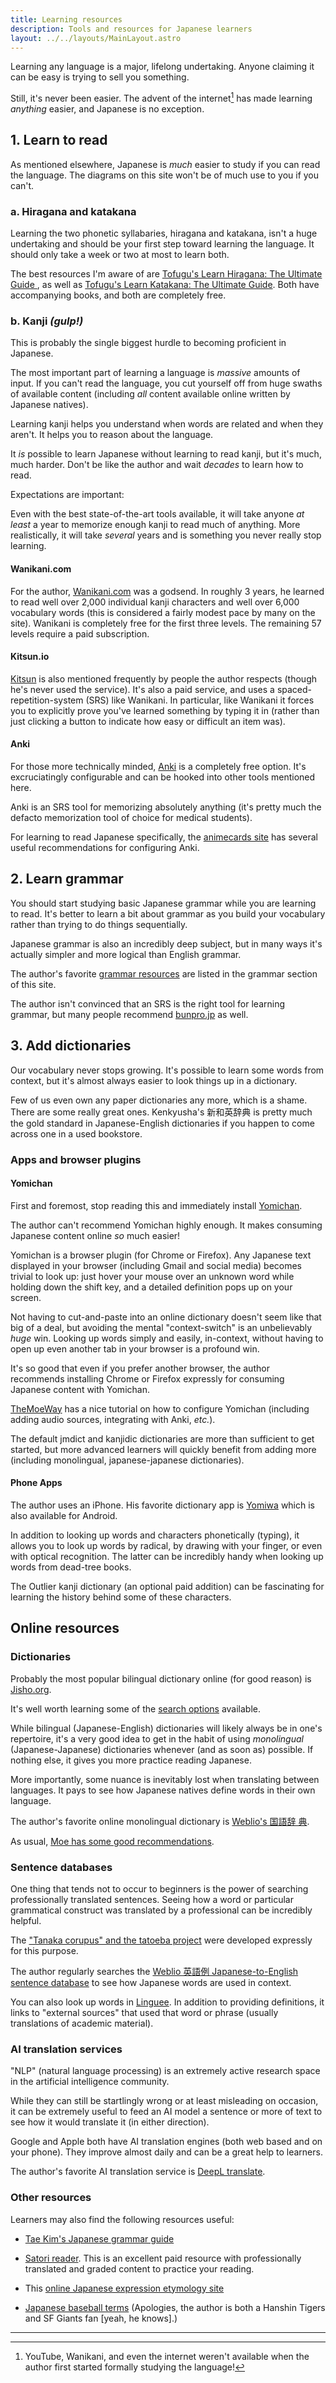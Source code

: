 ```yaml
---
title: Learning resources
description: Tools and resources for Japanese learners
layout: ../../layouts/MainLayout.astro
---
```


Learning any language is a major, lifelong undertaking. Anyone claiming it can
be easy is trying to sell you something.

Still, it's never been easier. The advent of the internet[^1] has made learning
_anything_ easier, and Japanese is no exception.

[^1]:
    YouTube, Wanikani, and even the internet weren't available when the author
    first started formally studying the language!

## 1. Learn to read

As mentioned elsewhere, Japanese is _much_ easier to study if you can read the
language. The diagrams on this site won't be of much use to you if you can't.

### a. Hiragana and katakana

Learning the two phonetic syllabaries, hiragana and katakana, isn't a huge
undertaking and should be your first step toward learning the language. It
should only take a week or two at most to learn both.

The best resources I'm aware of are [Tofugu's Learn Hiragana: The Ultimate Guide
](https://www.tofugu.com/japanese/learn-hiragana/), as well as [Tofugu's Learn
Katakana: The Ultimate Guide](https://www.tofugu.com/japanese/learn-katakana/).
Both have accompanying books, and both are completely free.

### b. Kanji _(gulp!)_

This is probably the single biggest hurdle to becoming proficient in Japanese.

The most important part of learning a language is _massive_ amounts of input. If
you can't read the language, you cut yourself off from huge swaths of available
content (including _all_ content available online written by Japanese natives).

Learning kanji helps you understand when words are related and when they aren't.
It helps you to reason about the language.

It _is_ possible to learn Japanese without learning to read kanji, but it's
much, much harder. Don't be like the author and wait _decades_ to learn how to read.

Expectations are important:

Even with the best state-of-the-art tools available, it will take anyone _at least_ a year to
memorize enough kanji to read much of anything. More realistically, it will take
_several_ years and is something you never really stop learning.

#### Wanikani.com

For the author, [Wanikani.com](https://wanikani.com) was a godsend. In roughly 3
years, he learned to read well over 2,000 individual kanji characters and well
over 6,000 vocabulary words (this is considered a fairly modest pace by many on
the site). Wanikani is completely free for the first three levels. The remaining
57 levels require a paid subscription.

#### Kitsun.io

[Kitsun](https://kitsun.io/) is also mentioned frequently by people the author
respects (though he's never used the service). It's also a paid service, and
uses a spaced-repetition-system (SRS) like Wanikani. In particular, like Wanikani it
forces you to explicitly prove you've learned something by typing it in (rather
than just clicking a button to indicate how easy or difficult an item was).

#### Anki

For those more technically minded, [Anki](https://apps.ankiweb.net/) is a
completely free option. It's excruciatingly configurable and can be hooked into
other tools mentioned here.

Anki is an SRS tool for memorizing absolutely anything (it's pretty much the defacto
memorization tool of choice for medical students).

For learning to read Japanese specifically, the [animecards
site](https://animecards.site/ankisetup/) has several useful recommendations for
configuring Anki.

## 2. Learn grammar

You should start studying basic Japanese grammar while you are learning to read.
It's better to learn a bit about grammar as you build your vocabulary rather
than trying to do things sequentially.

Japanese grammar is also an incredibly deep subject, but in many ways it's
actually simpler and more logical than English grammar.

The author's favorite [grammar resources](/en/grammar-intro#grammar-resources)
are listed in the grammar section of this site.

The author isn't convinced that an SRS is the right tool for learning grammar,
but many people recommend [bunpro.jp](https://bunpro.jp/) as well.

## 3. Add dictionaries

Our vocabulary never stops growing. It's possible to learn some words from
context, but it's almost always easier to look things up in a dictionary.

Few of us even own any paper dictionaries any more, which is a shame. There are
some really great ones. Kenkyusha's 新和英辞典 is pretty much the gold
standard in Japanese-English dictionaries if you happen to come across one in a
used bookstore.

### Apps and browser plugins

#### Yomichan

First and foremost, stop reading this and immediately install
[Yomichan](https://foosoft.net/projects/yomichan/).

The author can't recommend Yomichan highly enough. It makes consuming Japanese
content online _so_ much easier!

Yomichan is a browser plugin (for Chrome or Firefox). Any Japanese text
displayed in your browser (including Gmail and social media) becomes trivial to
look up: just hover your mouse over an unknown word while holding down the shift
key, and a detailed definition pops up on your screen.

Not having to cut-and-paste into an online dictionary doesn't seem like that big
of a deal, but avoiding the mental "context-switch" is an unbelievably _huge_
win. Looking up words simply and easily, in-context, without having to open up
even another tab in your browser is a profound win.

It's so good that even if you prefer another browser, the author recommends
installing Chrome or Firefox expressly for consuming Japanese content with
Yomichan.

[TheMoeWay](https://learnjapanese.moe/yomichan/) has a nice tutorial on how to
configure Yomichan (including adding audio sources, integrating with Anki,
_etc._).

The default jmdict and kanjidic dictionaries are more than sufficient to get
started, but more advanced learners will quickly benefit from adding more
(including monolingual, japanese-japanese dictionaries).

#### Phone Apps

The author uses an iPhone. His favorite dictionary app is
[Yomiwa](https://www.yomiwa.net/) which is also available for Android.

In addition to looking up words and characters phonetically (typing), it allows
you to look up words by radical, by drawing with your finger, or even with
optical recognition. The latter can be incredibly handy when looking up words
from dead-tree books.

The Outlier kanji dictionary (an optional paid addition) can be fascinating for
learning the history behind some of these characters.

## Online resources

### Dictionaries

Probably the most popular bilingual dictionary online (for good reason) is
[Jisho.org](https://jisho.org).

It's well worth learning some of the [search options](https://jisho.org/docs)
available.

While bilingual (Japanese-English) dictionaries will likely always be in one's
repertoire, it's a very good idea to get in the habit of using _monolingual_
(Japanese-Japanese) dictionaries whenever (and as soon as) possible. If nothing
else, it gives you more practice reading Japanese.

More importantly, some nuance is inevitably lost when translating between
languages. It pays to see how Japanese natives define words in their own
language.

The author's favorite online monolingual dictionary is [Weblio's 国語辞
典](https://weblio.jp).

As usual, [Moe has some good recommendations](https://learnjapanese.moe/monolingual/#online-dictionaries).

### Sentence databases

One thing that tends not to occur to beginners is the power of searching
professionally translated sentences. Seeing how a word or particular grammatical
construct was translated by a professional can be incredibly helpful.

The ["Tanaka corupus" and the tatoeba
project](http://www.edrdg.org/wiki/index.php/Tanaka_Corpus) were developed
expressly for this purpose.

The author regularly searches the [Weblio 英語例 Japanese-to-English sentence
database](https://ejje.weblio.jp/sentence/) to see how Japanese words are used
in context.

You can also look up words in [Linguee](https://www.linguee.com/). In addition
to providing definitions, it links to "external sources" that used that word or
phrase (usually translations of academic material).

### AI translation services

"NLP" (natural language processing) is an extremely active research space in the
artificial intelligence community.

While they can still be startlingly wrong or at least misleading on occasion, it
can be extremely useful to feed an AI model a sentence or more of text to see
how it would translate it (in either direction).

Google and Apple both have AI translation engines (both web based and on your
phone). They improve almost daily and can be a great help to learners.

The author's favorite AI translation service is [DeepL
translate](https://www.deepl.com/translator).

### Other resources

Learners may also find the following resources useful:

- [Tae Kim's Japanese grammar guide](http://guidetojapanese.org/learn/complete/)

- [Satori reader](https://www.satorireader.com/). This is an excellent paid
  resource with professionally translated and graded content to practice your
  reading.
- This [online Japanese expression etymology site](https://gogen-yurai.jp/)

- [Japanese baseball
  terms](https://www.fluentu.com/blog/japanese/japanese-baseball-vocabulary-words-phrases-list/)
  (Apologies, the author is both a Hanshin Tigers and SF Giants fan [yeah, he knows].)

---
